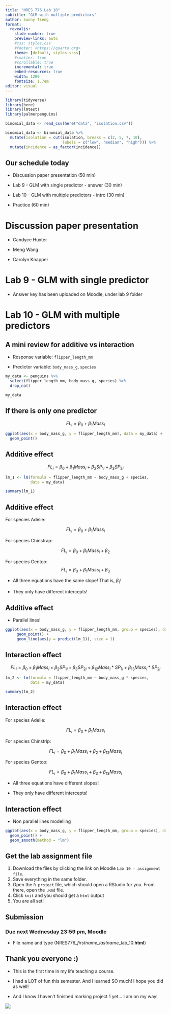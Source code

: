 ```yaml
---
title: "NRES 776 Lab 10"
subtitle: "GLM with multiple predictors"
author: Sunny Tseng
format:
  revealjs: 
    slide-number: true
    preview-links: auto
    #css: styles.css
    #footer: <https://quarto.org>
    theme: [default, styles.scss]
    #smaller: true
    #scrollable: true
    incremental: true
    embed-resources: true
    width: 1200
    fontsize: 1.7em
editor: visual
---
```


```r
library(tidyverse)
library(here)
library(lmtest)
library(palmerpenguins)

binomial_data <- read_csv(here("data", "isolation.csv"))

binomial_data <- binomial_data %>% 
  mutate(isolation = cut(isolation, breaks = c(2, 5, 7, 10), 
                         labels = c("low", "median", "high"))) %>%
  mutate(incidence = as_factor(incidence)) 

```

## Our schedule today

-   Discussion paper presentation (50 min)

-   Lab 9 - GLM with single predictor - answer (30 min)

-   Lab 10 - GLM with multiple predictors - intro (30 min)

-   Practice (60 min)

# Discussion paper presentation

-   Candyce Huxter

-   Meng Wang

-   Carolyn Knapper

# Lab 9 - GLM with single predictor

-   Answer key has been uploaded on Moodle, under lab 9 folder

# Lab 10 - GLM with multiple predictors

## A mini review for additive vs interaction

-   Response variable: `flipper_length_mm`

-   Predictor variable: `body_mass_g`, `species`

```r
my_data <- penguins %>%
  select(flipper_length_mm, body_mass_g, species) %>%
  drop_na()

my_data
```

## If there is only one predictor 

$$
FL_i = \beta_0 + \beta_1 Mass_{i}
$$

```r
ggplot(aes(x = body_mass_g, y = flipper_length_mm), data = my_data) +
  geom_point()
```

## Additive effect 

$$
FL_i = \beta_0 + \beta_1 Mass_{i} + \beta_2 SP_{1i} + \beta_3 SP_{2i}
$$

```r
lm_1 <- lm(formula = flipper_length_mm ~ body_mass_g + species,
           data = my_data)

summary(lm_1)
```

## Additive effect 

For species Adelie:

$$
FL_i = \beta_0 + \beta_1 Mass_{i} 
$$

For species Chinstrap:

$$
FL_i = \beta_0 + \beta_1 Mass_{i} + \beta_2
$$

For species Gentoo:
$$
FL_i = \beta_0 + \beta_1 Mass_{i} + \beta_3
$$

-   All three equations have the same slope! That is, $\beta_1$!

-   They only have different intercepts!

## Additive effect

-   Parallel lines!

```r
ggplot(aes(x = body_mass_g, y = flipper_length_mm, group = species), data = my_data) +
     geom_point() +
     geom_line(aes(y = predict(lm_1)), size = 1)
```

## Interaction effect 

$$ FL_i = \beta_0 + \beta_1 Mass_{i} + \beta_2 SP_{1i} + \beta_3 SP_{2i} + \beta_{12}Mass_i*SP_{1i} + \beta_{13}Mass_{i}*SP_{2i} $$

```r
lm_2 <- lm(formula = flipper_length_mm ~ body_mass_g * species,
           data = my_data)

summary(lm_2)
```

## Interaction effect 

For species Adelie:

$$ FL_i = \beta_0 + \beta_1 Mass_{i}$$

For species Chinstrip:

$$ FL_i = \beta_0 + \beta_1 Mass_{i} + \beta_2 + \beta_{12}Mass_i $$

For species Gentoo:

$$ FL_i = \beta_0 + \beta_1 Mass_{i} + \beta_3 +  \beta_{13}Mass_{i} $$

-   All three equations have different slopes!

-   They only have different intercepts!

## Interaction effect 

-   Non parallel lines modelling

```r
ggplot(aes(x = body_mass_g, y = flipper_length_mm, group = species), data = my_data) +
  geom_point() + 
  geom_smooth(method = "lm")
```

## Get the lab assignment file

1.  Download the files by clicking the link on Moodle `Lab 10 - assignment file`.
2.  Save everything in the same folder.
3.  Open the `R project` file, which should open a RStudio for you. From there, open the `.Rmd` file.
4.  Click `knit` and you should get a `html` output
5.  You are all set!

## Submission

### Due next Wednesday 23:59 pm, Moodle

-   File name and type (NRES776\_*firstname*\_*lastname*\_lab_10.**html**)

## Thank you everyone :)

-   This is the first time in my life teaching a course.

-   I had a LOT of fun this semester. And I learned SO much! I hope you did as well!

-   And I know I haven't finished marking project 1 yet... I am on my way!

![](images/Snapseed.jpg){fig-align="center"}
